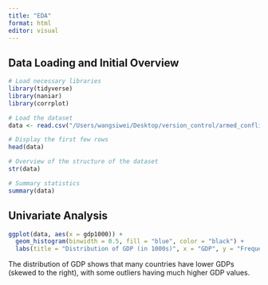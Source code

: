 ```yaml
---
title: "EDA"
format: html
editor: visual
---
```


## Data Loading and Initial Overview

```r
# Load necessary libraries
library(tidyverse)
library(naniar)
library(corrplot)

# Load the dataset
data <- read.csv("/Users/wangsiwei/Desktop/version_control/armed_conflict/data/analytical/finaldata.csv", header = TRUE)

# Display the first few rows
head(data)

# Overview of the structure of the dataset
str(data)

# Summary statistics
summary(data)
```

## Univariate Analysis

```r
ggplot(data, aes(x = gdp1000)) +
  geom_histogram(binwidth = 0.5, fill = "blue", color = "black") +
  labs(title = "Distribution of GDP (in 1000s)", x = "GDP", y = "Frequency")
```

The distribution of GDP shows that many countries have lower GDPs (skewed to the right), with some outliers having much higher GDP values.
